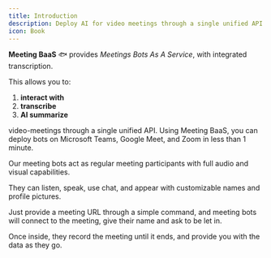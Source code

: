 ```yaml
---
title: Introduction
description: Deploy AI for video meetings through a single unified API.
icon: Book
---
```


**Meeting BaaS** 🐟 provides _Meetings Bots As A Service_, with integrated transcription.

This allows you to:

1. **interact with**
2. **transcribe**
3. **AI summarize**

video-meetings through a single unified API. Using Meeting BaaS, you can deploy bots on Microsoft Teams, Google Meet, and Zoom in less than 1 minute.

Our meeting bots act as regular meeting participants with full audio and visual capabilities.

They can listen, speak, use chat, and appear with customizable names and profile pictures.

Just provide a meeting URL through a simple command, and meeting bots will connect to the meeting, give their name and ask to be let in.

Once inside, they record the meeting until it ends, and provide you with the data as they go.
